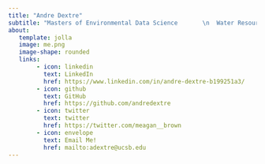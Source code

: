 ```yaml
---
title: "Andre Dextre" 
subtitle: "Masters of Environmental Data Science       \n  Water Resource Management"
about:
   template: jolla
   image: me.png
   image-shape: rounded
   links:
        - icon: linkedin
          text: LinkedIn
          href: https://www.linkedin.com/in/andre-dextre-b199251a3/
        - icon: github
          text: GitHub
          href: https://github.com/andredextre
        - icon: twitter
          text: twitter
          href: https://twitter.com/meagan__brown
        - icon: envelope
          text: Email Me!
          href: mailto:adextre@ucsb.edu
---
```


